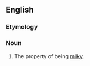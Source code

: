 ==English==

===Etymology===
{{suffix|en|milky|ness}}

===Noun===
{{en-noun|-|es}}

# The property of being [[milky]].